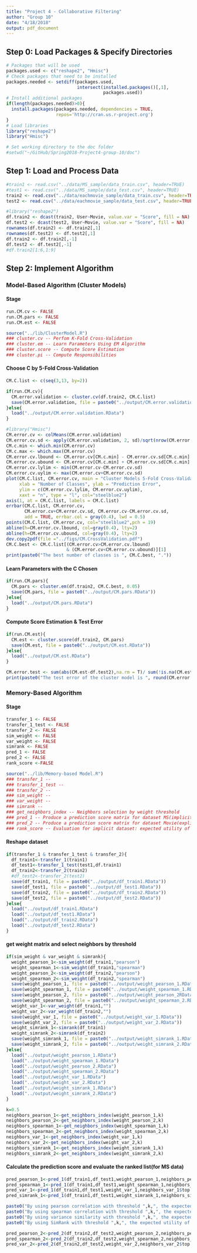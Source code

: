 ```yaml
---
title: "Project 4 - Collaborative Filtering"
author: "Group 10"
date: "4/18/2018"
output: pdf_document
---
```


## Step 0: Load Packages & Specify Directories
```r
# Packages that will be used
packages.used <- c("reshape2", "Hmisc")
# Check packages that need to be installed
packages.needed <- setdiff(packages.used, 
                           intersect(installed.packages()[,1], 
                                     packages.used))
# Install additional packages
if(length(packages.needed)>0){
  install.packages(packages.needed, dependencies = TRUE,
                   repos='http://cran.us.r-project.org')
}
# Load libraries  
library("reshape2")
library("Hmisc")

# Set working directory to the doc folder 
#setwd("~/GitHub/Spring2018-Project4-group-10/doc")
```

## Step 1: Load and Process Data
```r
#train1 <- read.csv("../data/MS_sample/data_train.csv", header=TRUE)
#test1 <- read.csv("../data/MS_sample/data_test.csv", header=TRUE)
train2 <- read.csv("../data/eachmovie_sample/data_train.csv", header=TRUE)
test2 <- read.csv("../data/eachmovie_sample/data_test.csv", header=TRUE)

#library("reshape2")
df.train2 <- dcast(train2, User~Movie, value.var = "Score", fill = NA)
df.test2 <- dcast(test2, User~Movie, value.var = "Score", fill = NA)
rownames(df.train2) <- df.train2[,1]
rownames(df.test2) <- df.test2[,1]
df.train2 <- df.train2[,-1]
df.test2 <- df.test2[,-1]
#df.train2[1:6,1:9]
```
## Step 2: Implement Algorithm
### Model-Based Algorithm (Cluster Models)
#### Stage  
```r
run.CM.cv <- FALSE
run.CM.pars <- FALSE
run.CM.est <- FALSE

source("../lib/ClusterModel.R")
### cluster.cv -- Perfom K-Fold Cross-Validation
### cluster.em -- Learn Parameters Using EM Algorithm
### cluster.score -- Compute Score Estimation 
### cluster.pi -- Compute Responsibilities  
```

#### Choose C by 5-Fold Cross-Validation  
```r
CM.C.list <- c(seq(3,13, by=2))

if(run.CM.cv){
  CM.error.validation <- cluster.cv(df.train2, CM.C.list)
  save(CM.error.validation, file = paste0("../output/CM.error.validation.RData"))
}else{
  load("../output/CM.error.validation.RData")
}

#library("Hmisc")
CM.error.cv <- colMeans(CM.error.validation)
CM.error.cv.sd <- apply(CM.error.validation, 2, sd)/sqrt(nrow(CM.error.validation))
CM.c.min <- which.min(CM.error.cv)
CM.c.max <- which.max(CM.error.cv)
CM.error.cv.lbound <- CM.error.cv[CM.c.min] - CM.error.cv.sd[CM.c.min]
CM.error.cv.ubound <- CM.error.cv[CM.c.min] + CM.error.cv.sd[CM.c.min]
CM.error.cv.lylim <- min(CM.error.cv-CM.error.cv.sd)
CM.error.cv.uylim <- max(CM.error.cv+CM.error.cv.sd)
plot(CM.C.list, CM.error.cv, main = "Cluster Models 5-Fold Cross-Validation",
     xlab = "Number of Classes", ylab = "Prediction Error", 
     ylim = c(CM.error.cv.lylim, CM.error.cv.uylim), 
     xaxt = "n", type = "l", col="steelblue2")
axis(1, at = CM.C.list, labels = CM.C.list)
errbar(CM.C.list, CM.error.cv, 
       CM.error.cv+CM.error.cv.sd, CM.error.cv-CM.error.cv.sd, 
       add = TRUE, errbar.col = gray(0.4), lwd = 0.5)
points(CM.C.list, CM.error.cv, col="steelblue2",pch = 19)
abline(h=CM.error.cv.lbound, col=gray(0.4), lty=2)
abline(h=CM.error.cv.ubound, col=gray(0.4), lty=2)
dev.copy2pdf(file ="../figs/CM.CrossValidation.pdf")
CM.C.best <- CM.C.list[(CM.error.cv>CM.error.cv.lbound) 
                       & (CM.error.cv<CM.error.cv.ubound)][1]
print(paste0("The best number of classes is ", CM.C.best, "."))  
```
#### Learn Parameters with the C Chosen 
```r
if(run.CM.pars){
  CM.pars <- cluster.em(df.train2, CM.C.best, 0.05)
  save(CM.pars, file = paste0("../output/CM.pars.RData"))
}else{
  load("../output/CM.pars.RData")
}
```

####  Compute Score Estimation & Test Error  
```r
if(run.CM.est){
  CM.est <- cluster.score(df.train2, CM.pars)
  save(CM.est, file = paste0("../output/CM.est.RData"))
}else{
  load("../output/CM.est.RData")
}

CM.error.test <- sum(abs(CM.est-df.test2),na.rm = T)/ sum(!is.na(CM.est-df.test2))
print(paste0("The test error of the cluster model is ", round(CM.error.test,4),"."))
```
### Memory-Based Algorithm  
#### Stage
```r
transfer_1 <- FALSE
transfer_1_test <- FALSE
transfer_2 <- FALSE
sim_weight <- FALSE
var_weight <- FALSE
simrank <- FALSE
pred_1 <- FALSE
pred_2 <- FALSE
rank_score <-FALSE

source("../lib/Memory-based Model.R")
### transfer_1 -- 
### transfer_1_test -- 
### transfer_2 -- 
### sim_weight --  
### var_weight -- 
### simrank --
### get_neighbors_index -- Neighbors selection by weight threshold
### pred_1 -- Produce a prediction score matrix for dataset MS(implicit)
### pred_2 -- Produce a prediction score matrix for dataset Movie(explicit)
### rank_score -- Evaluation for implicit dataset: expected utility of ranked list
```

#### Reshape dataset
```r
if(transfer_1 & transfer_1_test & transfer_2){
  df_train1<-transfer_1(train1)
  df_test1<-transfer_1_test(test1,df.train1)
  df_train2<-transfer_2(train2)
  #df_test2<-transfer_2(test2)
  save(df_train1, file = paste0("../output/df_train1.RData"))
  save(df_test1, file = paste0("../output/df_test1.RData"))
  save(df_train2, file = paste0("../output/df_train2.RData"))
  save(df_test2, file = paste0("../output/df_test2.RData"))
}else{
  load("../output/df_train1.RData")
  load("../output/df_test1.RData")
  load("../output/df_train2.RData")
  load("../output/df_test2.RData")
}
```

#### get weight matrix and select neighbors by threshold
```r
if(sim_weight & var_weight & simrank){
  weight_pearson_1<-sim_weight(df_train1,"pearson")
  weight_spearman_1<-sim_weight(df_train1,"spearman")
  weight_pearson_2<-sim_weight(df_train2,"pearson")
  weight_spearman_2<-sim_weight(df_train2,"spearman")
  save(weight_pearson_1, file = paste0("../output/weight_pearson_1.RData"))
  save(weight_spearman_1, file = paste0("../output/weight_spearman_1.RData"))
  save(weight_pearson_2, file = paste0("../output/weight_pearson_2RData"))
  save(weight_spearman_2, file = paste0("../output/weight_spearman_2.RData"))
  weight_var_1<-var_weight(df_train1,"")
  weight_var_2<-var_weight(df_train2,"")
  save(weight_var_1, file = paste0("../output/weight_var_1.RData"))
  save(weight_var_2, file = paste0("../output/weight_var_2.RData"))
  weight_simrank_1<-simrank(df_train1)
  weight_simrank_2<-simrank(df_train2)
  save(weight_simrank_1, file = paste0("../output/weight_simrank_1.RData"))
  save(weight_simrank_2, file = paste0("../output/weight_simrank_2.RData"))
}else{
  load("../output/weight_pearson_1.RData")
  load("../output/weight_spearman_1.RData")
  load("../output/weight_pearson_2.RData")
  load("../output/weight_spearman_2.RData")
  load("../output/weight_var_1.RData")
  load("../output/weight_var_2.RData")
  load("../output/weight_simrank_1.RData")
  load("../output/weight_simrank_2.RData")
}

k=0.5
neighbors_pearson_1<-get_neighbors_index(weight_pearson_1,k)
neighbors_pearson_2<-get_neighbors_index(weight_pearson_2,k)
neighbors_spearman_1<-get_neighbors_index(weight_spearman_1,k)
neighbors_spearman_2<-get_neighbors_index(weight_spearman_2,k)
neighbors_var_1<-get_neighbors_index(weight_var_1,k)
neighbors_var_2<-get_neighbors_index(weight_var_2,k)
neighbors_simrank_1<-get_neighbors_index(weight_simrank_1,k)
neighbors_simrank_2<-get_neighbors_index(weight_simrank_2,k)
```

#### Calculate the prediction score and evaluate the ranked list(for MS data)
```r
pred_pearson_1<-pred_1(df_train1,df_test1,weight_pearson_1,neighbors_pearson_1$top.neighbors)
pred_spearman_1<-pred_1(df_train1,df_test1,weight_spearman_1,neighbors_spearman_1$top.neighbors)
pred_var_1<-pred_1(df_train1,df_test1,weight_var_1,neighbors_var_1$top.neighbors)
pred_simrank_1<-pred_1(df_train1,df_test1,weight_simrank_1,neighbors_simrank_1$top.neighbors)

paste0("By using pearson correlation with threshold ",k,", the expected utility of the ranked list is ",rank_score(pred_pearson_1,df_test1))
paste0("By using spearman correlation with threshold ",k,", the expected utility of the ranked list is ",rank_score(pred_spearman_1,df_test1))
paste0("By using variance similarity with threshold ",k,", the expected utility of the ranked list is ",rank_score(pred_var_1,df_test1))
paste0("By using SimRank with threshold ",k,", the expected utility of the ranked list is ",rank_score(pred_simrank_1,df_test1))
```

```r
pred_pearson_2<-pred_2(df_train2,df_test2,weight_pearson_2,neighbors_pearson_2$top.neighbors)
pred_spearman_2<-pred_2(df_train2,df_test2,weight_spearman_2,neighbors_spearman_2$top.neighbors)
pred_var_2<-pred_2(df_train2,df_test2,weight_var_2,neighbors_var_2$top.neighbors)
```
